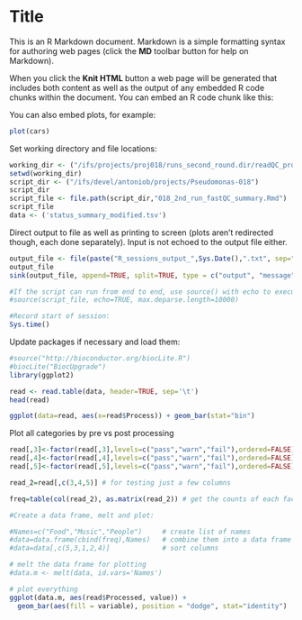 Title
========================================================

This is an R Markdown document. Markdown is a simple formatting syntax for authoring web pages (click the **MD** toolbar button for help on Markdown).

When you click the **Knit HTML** button a web page will be generated that includes both content as well as the output of any embedded R code chunks within the document. You can embed an R code chunk like this:

You can also embed plots, for example:

```r
plot(cars)
```

Set working directory and file locations:
```r
working_dir <- ("/ifs/projects/proj018/runs_second_round.dir/readQC_processed.dir")
setwd(working_dir)
script_dir <- ("/ifs/devel/antoniob/projects/Pseudomonas-018")
script_dir
script_file <- file.path(script_dir,"018_2nd_run_fastQC_summary.Rmd")
script_file
data <- ('status_summary_modified.tsv')
```

Direct output to file as well as printing to screen (plots aren't redirected though, each done separately). Input is not echoed to the output file either.
```r
output_file <- file(paste("R_sessions_output_",Sys.Date(),".txt", sep=""))
output_file
sink(output_file, append=TRUE, split=TRUE, type = c("output", "message"))

#If the script can run from end to end, use source() with echo to execute and save all input to the output file (and not truncate 150+ character lines):
#source(script_file, echo=TRUE, max.deparse.length=10000)

#Record start of session:
Sys.time()
```

Update packages if necessary and load them:
```r
#source("http://bioconductor.org/biocLite.R")
#biocLite("BiocUpgrade")
library(ggplot2)
```

```r
read <- read.table(data, header=TRUE, sep='\t')
head(read)
```

```r
ggplot(data=read, aes(x=read$Process)) + geom_bar(stat="bin")
```

Plot all categories by pre vs post processing
```r
read[,3]<-factor(read[,3],levels=c("pass","warn","fail"),ordered=FALSE)
read[,4]<-factor(read[,4],levels=c("pass","warn","fail"),ordered=FALSE)
read[,5]<-factor(read[,5],levels=c("pass","warn","fail"),ordered=FALSE)

read_2=read[,c(3,4,5)] # for testing just a few columns

freq=table(col(read_2), as.matrix(read_2)) # get the counts of each factor level

#Create a data frame, melt and plot:

#Names=c("Food","Music","People")     # create list of names
#data=data.frame(cbind(freq),Names)   # combine them into a data frame
#data=data[,c(5,3,1,2,4)]             # sort columns

# melt the data frame for plotting
#data.m <- melt(data, id.vars='Names')

# plot everything
ggplot(data.m, aes(read$Processed, value)) +   
  geom_bar(aes(fill = variable), position = "dodge", stat="identity")

```

```r
```



